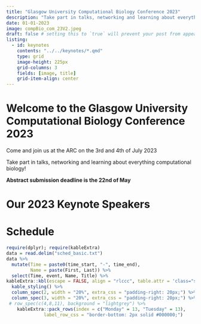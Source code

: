 ```yaml
---
title: "Glasgow University Computational Biology Conference 2023"
description: "Take part in talks, networking and learning about everything computational biology!"
date: 01-01-2023
image: compBio_com_23V2.jpeg
draft: false # setting this to `true` will prevent your post from appearing on your listing page until you're ready!
listing:
  - id: keynotes
    contents: "../../keynotes/*.qmd"
    type: grid
    image-height: 225px
    grid-columns: 3
    fields: [image, title]
    grid-item-align: center
---
```


# **Welcome to the Glasgow University Computational Biology Conference 2023**

Come and join us at the ARC on the 3rd and 4th of July 2023

Take part in talks, networking and learning about everything computational biology!

**Abstract submission deadline is the 22nd of May**

# **Our 2023 Keynote Speakers**

::: {#keynotes}
:::

# Schedule

```r
require(dplyr); require(kableExtra)
data = read.delim("sched_basic.txt")
data %>%
  mutate(Time = paste0(time_start, "-", time_end),
         Name = paste(First, Last)) %>%
  select(Time, event, Name, Title) %>%
kableExtra::kbl(escape = FALSE, align = "rlccc", table.attr = 'class="schedule-table"')  %>%
  kable_styling() %>%
  column_spec(2, width = "20%", extra_css = "padding-right: 20px;") %>% 
  column_spec(3, width = "20%", extra_css = "padding-right: 20px;") %>% 
 # row_spec(c(4,8,11), background = "lightgrey") %>%
    kableExtra::pack_rows(index = c("Monday" = 13, "Tuesday" = 13),
              label_row_css = "border-bottom: 2px solid #000000;") 



```
